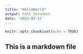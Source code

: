 ```yaml
---
title: "HelloWorld"
output: html_document
date: '2022-03-11'
---
```


```r
knitr::opts_chunk$set(echo = TRUE)
```

## This is a markdown file